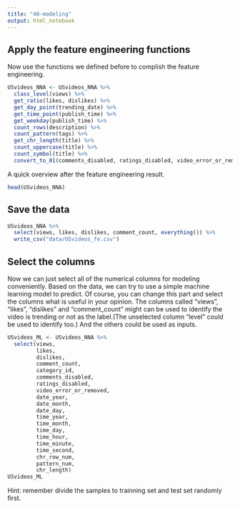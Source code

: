 ```yaml
---
title: "40-modeling"
output: html_notebook
---
```


## Apply the feature engineering functions

Now use the functions we defined before to complish the feature engineering.


```r
USvideos_NNA <- USvideos_NNA %>%
  class_level(views) %>%
  get_ratio(likes, dislikes) %>%
  get_day_point(trending_date) %>%
  get_time_point(publish_time) %>%
  get_weekday(publish_time) %>%
  count_rows(description) %>%
  count_pattern(tags) %>%
  get_chr_length(title) %>%
  count_uppercase(title) %>%
  count_symbol(title) %>%
  convert_to_01(comments_disabled, ratings_disabled, video_error_or_removed)
```

A quick overview after the feature engineering result.
```r
head(USvideos_NNA)
```


## Save the data

```r
USvideos_NNA %>%
  select(views, likes, dislikes, comment_count, everything()) %>%
  write_csv("data/USvideos_fe.csv")
```


## Select the columns

Now we can just select all of the numerical columns for modeling conveniently. Based on the data, we can try to use a simple machine learning model to predict. Of course, you can change this part and select the columns what is useful in your opinion.
The columns called "views", "likes", "dislikes" and "comment_count" might can be used to identify the video is trending or not as the label.(The unselected column "level" could be used to identify too.) And the others could be used as inputs.
```r
USvideos_ML <- USvideos_NNA %>%
  select(views, 
         likes, 
         dislikes, 
         comment_count, 
         category_id, 
         comments_disabled, 
         ratings_disabled, 
         video_error_or_removed,
         date_year,
         date_month,
         date_day,
         time_year,
         time_month,
         time_day,
         time_hour,
         time_minute,
         time_second,
         chr_row_num,
         pattern_num,
         chr_length)
USvideos_ML
```

Hint: remember divide the samples to trainning set and test set randomly first.


